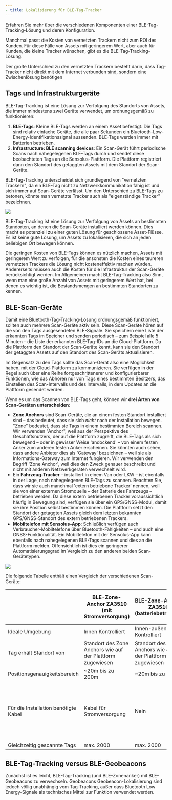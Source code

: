 ```yaml
---
- title: Lokalisierung für BLE-Tag-Tracker
---
```


Erfahren Sie mehr über die verschiedenen Komponenten einer BLE-Tag-Tracking-Lösung und deren Konfiguration.

Manchmal passt die Kosten von vernetzten Trackern nicht zum ROI des Kunden. Für diese Fälle von Assets mit geringerem Wert, aber auch für Kunden, die kleine Tracker wünschen, gibt es die BLE-Tag-Tracking-Lösung.

Der große Unterschied zu den vernetzten Trackern besteht darin, dass Tag-Tracker nicht direkt mit dem Internet verbunden sind, sondern eine Zwischenlösung benötigen

## Tags und Infrastrukturgeräte

BLE-Tag-Tracking ist eine Lösung zur Verfolgung des Standorts von Assets, die immer mindestens zwei Geräte verwendet, um ordnungsgemäß zu funktionieren:

1. **BLE-Tags**: Kleine BLE-Tags werden an einem Asset befestigt. Die Tags sind relativ einfache Geräte, die alle paar Sekunden ein Bluetooth-Low-Energy-Identifikationssignal aussenden. BLE-Tags werden immer mit Batterien betrieben.
2. **Infrastructure: BLE scanning devices**: Ein Scan-Gerät führt periodische Scans nach nahegelegenen BLE-Tags durch und sendet diese beobachteten Tags an die Sensolus-Plattform. Die Plattform registriert dann den Standort des getaggten Assets mit dem Standort der Scan-Geräte.

BLE-Tag-Tracking unterscheidet sich grundlegend von "vernetzten Trackern", da ein BLE-Tag nicht zu Netzwerkkommunikation fähig ist und sich immer auf Scan-Geräte verlässt. Um den Unterschied zu BLE-Tags zu betonen, könnte man vernetzte Tracker auch als "eigenständige Tracker" bezeichnen.

<Frame caption="Abbildung 1. Vernetzte versus Tag-Tracker">
  <img src="https://cloud.sensolus.com/documentation/images/illustrations/localization/localization_connected_tag_trackers.png" />
</Frame>

BLE-Tag-Tracking ist eine Lösung zur Verfolgung von Assets an bestimmten Standorten, an denen die Scan-Geräte installiert werden können. Dies macht es potenziell zu einer guten Lösung für geschlossene Asset-Flüsse. Es ist keine gute Lösung, um Assets zu lokalisieren, die sich an jeden beliebigen Ort bewegen können.

Die geringen Kosten von BLE-Tags können es nützlich machen, Assets mit geringerem Wert zu verfolgen, für die ansonsten die Kosten eines teureren vernetzten Trackers die Lösung nicht kosteneffektiv machen würden. Andererseits müssen auch die Kosten für die Infrastruktur der Scan-Geräte berücksichtigt werden. Im Allgemeinen macht BLE-Tag-Tracking also Sinn, wenn man eine große Anzahl von Assets mit geringerem Wert hat, bei denen es wichtig ist, die Bestandsmengen an bestimmten Standorten zu kennen.

## BLE-Scan-Geräte

Damit eine Bluetooth-Tag-Tracking-Lösung ordnungsgemäß funktioniert, sollten auch mehrere Scan-Geräte aktiv sein. Diese Scan-Geräte hören auf die von den Tags ausgesendeten BLE-Signale. Sie speichern eine Liste der erkannten Tags im Speicher und senden periodisch – zum Beispiel alle 5 Minuten – die Liste der erkannten BLE-Tag-IDs an die Cloud-Plattform. Da die Plattform den Standort der Scan-Geräte kennt, kann sie den Standort der getaggten Assets auf den Standort des Scan-Geräts aktualisieren.

Im Gegensatz zu den Tags sollte das Scan-Gerät also eine Möglichkeit haben, mit der Cloud-Plattform zu kommunizieren. Sie verfügen in der Regel auch über eine Reihe fortgeschrittenerer und konfigurierbarer Funktionen, wie das Abhören nur von Tags eines bestimmten Besitzers, das Einstellen des Scan-Intervalls und des Intervalls, in dem Updates an die Plattform gesendet werden.

Wenn es um das Scannen von BLE-Tags geht, können wir **drei Arten von Scan-Geräten unterscheiden**:

* **Zone Anchors** sind Scan-Geräte, die an einem festen Standort installiert sind – das bedeutet, dass sie sich *nicht* nach der Installation bewegen. "Zone" bedeutet, dass sie Tags in einem bestimmten Bereich scannen. Wir verwenden "Anchor", weil aus der Perspektive des Geschäftsnutzers, der auf die Plattform zugreift, die BLE-Tags als sich bewegend – oder in gewisser Weise 'andockend' – von einem festen Anker zum anderen festen Anker erscheinen. Sie könnten auch sehen, dass andere Anbieter dies als 'Gateway' bezeichnen – weil sie als Informations-Gateway zum Internet fungieren. Wir verwenden den Begriff 'Zone Anchor', weil dies den Zweck genauer beschreibt und nicht mit anderen Netzwerkgeräten verwechselt wird.
* Ein **Fahrzeug-Tracker** – installiert in einem Van oder LKW – ist ebenfalls in der Lage, nach nahegelegenen BLE-Tags zu scannen. Beachten Sie, dass wir sie auch manchmal 'extern betriebene Tracker' nennen, weil sie von einer externen Stromquelle – der Batterie des Fahrzeugs – betrieben werden. Da diese extern betriebenen Tracker voraussichtlich häufig in Bewegung sind, verfügen sie über ein GPS/GNSS-Modul, damit sie ihre Position selbst bestimmen können. Die Plattform setzt den Standort der getaggten Assets gleich dem letzten bekannten GPS/GNSS-Standort des extern betriebenen Trackers.
* **Mobiltelefon mit Sensolus-App**: Schließlich verfügen auch Verbraucher-Mobiltelefone über Bluetooth-Fähigkeiten – und auch eine GNSS-Funktionalität. Ein Mobiltelefon mit der Sensolus-App kann ebenfalls nach nahegelegenen BLE-Tags scannen und dies an die Plattform melden. Offensichtlich ist dies ein geringerer Automatisierungsgrad im Vergleich zu den anderen beiden Scan-Gerätetypen.

<Frame caption="">
  <img src="https://cloud.sensolus.com/documentation/images/illustrations/localization/localization_BLE_scanning_devices.png" />
</Frame>

Die folgende Tabelle enthält einen Vergleich der verschiedenen Scan-Geräte:

|                                      | BLE-Zone-Anchor ZA3510 (mit Stromversorgung)               | BLE-Zone-Anchor ZA3510 (batteriebetrieben)                 | Fahrzeug-Tracker TRACK 1210                                                    | Sensolus-Mobile-App auf Zebra-Gerät |
| ------------------------------------ | ---------------------------------------------------------- | ---------------------------------------------------------- | ------------------------------------------------------------------------------ | ----------------------------------- |
| Ideale Umgebung                      | Innen Kontrolliert                                         | Innen-außen Kontrolliert                                   | Abgabeorte Kontrolliert                                                        | Innen-außen                         |
| Tag erhält Standort von              | Standort des Zone Anchors wie auf der Plattform zugewiesen | Standort des Zone Anchors wie auf der Plattform zugewiesen | GPS im Fahrzeug-Tracker                                                        | GPS im Mobilgerät                   |
| Positionsgenauigkeitsbereich         | \~20m bis zu 200m                                          | \~20m bis zu 200m                                          | \~20m bis zu 200m                                                              | \~20m bis zu 200m                   |
| Für die Installation benötigte Kabel | Kabel für Stromversorgung                                  | Nein                                                       | Ja, in Lastwagen zur Installation des Trackers im hinteren Teil des Fahrzeugs. | Nein                                |
| Gleichzeitig gescannte Tags          | max. 2000                                                  | max. 2000                                                  | max. 500                                                                       | max. 500                            |

## BLE-Tag-Tracking versus BLE-Geobeacons

Zunächst ist es leicht, BLE-Tag-Tracking (und BLE-Zonenanker) mit BLE-Geobeacons zu verwechseln. Geobeacons Geobeacon-Lokalisierung sind jedoch völlig unabhängig vom Tag-Tracking, außer dass Bluetooth Low Energy-Signale als technisches Mittel zur Funktion verwendet werden.

